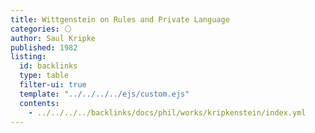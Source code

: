 ```yaml
---
title: Wittgenstein on Rules and Private Language
categories: ⚪
author: Saul Kripke
published: 1982
listing:
  id: backlinks
  type: table
  filter-ui: true
  template: "../../../../ejs/custom.ejs"
  contents:
    - ../../../../backlinks/docs/phil/works/kripkenstein/index.yml
---
```

